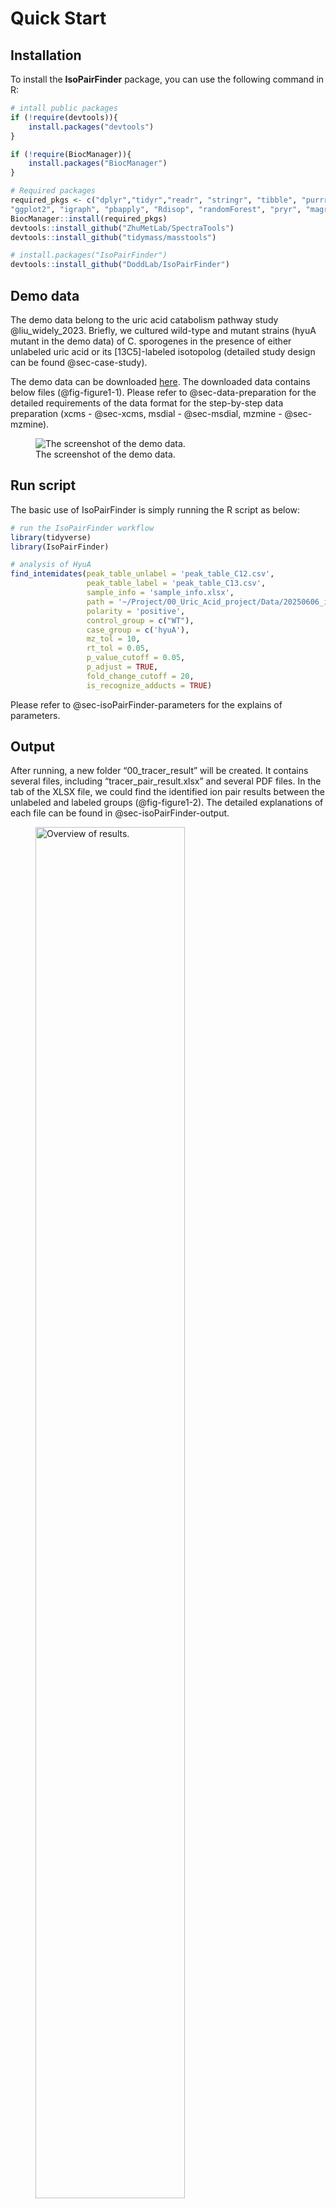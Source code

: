 # Quick Start {#sec-quick-start}

## Installation
To install the **IsoPairFinder** package, you can use the following command in R:
```r
# intall public packages
if (!require(devtools)){
    install.packages("devtools")
}

if (!require(BiocManager)){
    install.packages("BiocManager")
}

# Required packages
required_pkgs <- c("dplyr","tidyr","readr", "stringr", "tibble", "purrr",
"ggplot2", "igraph", "pbapply", "Rdisop", "randomForest", "pryr", "magrittr", "rmarkdown", "caret")
BiocManager::install(required_pkgs)
devtools::install_github("ZhuMetLab/SpectraTools")
devtools::install_github("tidymass/masstools")

# install.packages("IsoPairFinder")
devtools::install_github("DoddLab/IsoPairFinder")
```

## Demo data
The demo data belong to the uric acid catabolism pathway study @liu_widely_2023. Briefly, we cultured wild-type and mutant strains (hyuA mutant in the demo data) of C. sporogenes in the presence of either unlabeled uric acid or its [13C5]-labeled isotopolog (detailed study design can be found @sec-case-study). 

The demo data can be downloaded [here](https://github.com/DoddLab/IsoPairFinder_demo_data). The downloaded data contains below files (@fig-figure1-1). Please refer to @sec-data-preparation for the detailed requirements of the data format for the step-by-step data preparation (xcms - @sec-xcms, msdial - @sec-msdial, mzmine - @sec-mzmine). 

![The screenshot of the demo data.](/images/figure1_1.png){.align-center #fig-figure1-1}

## Run script
The basic use of IsoPairFinder is simply running the R script as below:

```r

# run the IsoPairFinder workflow
library(tidyverse)
library(IsoPairFinder)

# analysis of HyuA 
find_intemidates(peak_table_unlabel = 'peak_table_C12.csv',
                 peak_table_label = 'peak_table_C13.csv',
                 sample_info = 'sample_info.xlsx',
                 path = '~/Project/00_Uric_Acid_project/Data/20250606_isopairfind_test/Demo_data_msdial/',
                 polarity = 'positive',
                 control_group = c("WT"),
                 case_group = c('hyuA'),
                 mz_tol = 10,
                 rt_tol = 0.05,
                 p_value_cutoff = 0.05,
                 p_adjust = TRUE,
                 fold_change_cutoff = 20,
                 is_recognize_adducts = TRUE)

```    

Please refer to @sec-isoPairFinder-parameters for the explains of parameters. 

## Output
After running, a new folder “00_tracer_result” will be created. It contains several files, including “tracer_pair_result.xlsx” and several PDF files. In the tab of the XLSX file, we could find the identified ion pair results between the unlabeled and labeled groups (@fig-figure1-2). The detailed explanations of each file can be found in @sec-isoPairFinder-output.

![Overview of results.](/images/figure1_2.png){width=75% .align-center #fig-figure1-2}